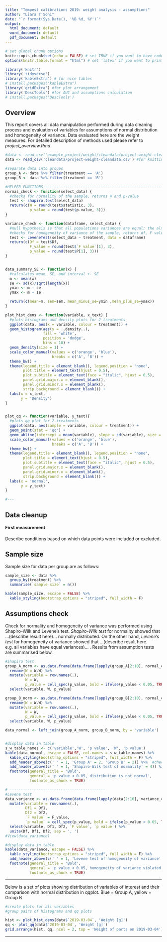 ```yaml
---
title: "Tempest calibrations 2019: weight analysis - assumptions"
author: "Liara T'Soni"
date: "`r format(Sys.Date(), '%B %d, %Y')`"
output:
  html_document: default
  word_document: default
  pdf_document: default
---
```


```r
# set global chunk options
knitr::opts_chunk$set(echo = FALSE) # set TRUE if you want to have code in the report
options(knitr.table.format = "html") # set 'latex' if you want to print to pdf
```

```r
library('knitr')
library('tidyverse')
library('kableExtra') # for nice tables
# install.packages("kableExtra")
library('gridExtra') #for plot arrangement
library('DescTools') #for AUC and assumptions calculation
# install.packages('DescTools')
```
  
## Overview  
  
  This report covers all data manipulation performed during data cleaning process and evaluation of variables for assumptions of normal distribution and homogeneity of variance. Data evaluated here are the weight measures. For detailed description of methods used please refer to *project_overview.Rmd*.  
  
```r
#data <- read_csv('example_project/weight/cleandata/project-weight-cleandata.csv') #for work with chunks
data <- read_csv('cleandata/project-weight-cleandata.csv') #for knitting

#separate data into groups
group_A <- data %>% filter(treatment == 'A')
group_B <- data %>% filter(treatment == 'B')

```

```r
#HELPER FUNCTIONS-------------------------------------------------------------------------------
normal_check <- function(select_data) {
  #checks for normality of the sample, returns W and p-value
  test <- shapiro.test(select_data)
  return(c(W = round(test$statistic, 3),
           p_value = round(test$p.value, 3)))
}

variance_check <- function(dataframe, select_data) {
  #null hypothesis is that all populations variances are equal; the alternative hypothesis is that at least two of them differ
  #checks for homogeneity of variance of the sample, returns df, F value, and p-value
  test <- LeveneTest(select_data ~ treatment, data = dataframe)
  return(c(Df = test$Df,
           F_value = round(test$`F value`[1], 3),
           p_value = round(test$P[1], 3)))
}


data_summary_SE <- function(x) {
  #calculates mean, SE, and interval +- SE
  m <- mean(x)
  se <- sd(x)/sqrt(length(x))
  ymin <- m - se
  ymax <- m + se

  return(c(mean=m, sem=sem, mean_minus_se=ymin ,mean_plus_se=ymax))
}

plot_hist_dens <- function(variable, x_text) {
  #plots histograms and density plots for 2 treatments
  ggplot(data, aes(x = variable, colour = treatment)) + 
  geom_histogram(aes(y = ..density..),
                 fill = 'white',
                 position = 'dodge',
                 bins = 10) +
  geom_density(size = 1) +
  scale_color_manual(values = c('orange', 'blue'),
                     breaks = c('A', 'B')) +
  theme_bw() +
  theme(legend.title = element_blank(), legend.position = "none",
        plot.title = element_text(hjust = 0.5), 
        plot.subtitle = element_text(face = "italic", hjust = 0.5), 
        panel.grid.major.x = element_blank(),
        panel.grid.minor.x = element_blank(),
        strip.background = element_blank()) +
  labs(x = x_text, 
       y = 'Density')
}


plot_qq <- function(variable, y_text){
  #plots qq plot for 2 treatments
  ggplot(data, aes(sample = variable, colour = treatment)) + 
  geom_point(stat = 'qq') +
  geom_abline(intercept = mean(variable), slope = sd(variable), size = 1) +
  scale_color_manual(values = c('orange', 'blue'),
                     breaks = c('A', 'B')) +
  theme_bw() +
  theme(legend.title = element_blank(), legend.position = "none",
        plot.title = element_text(hjust = 0.5), 
        plot.subtitle = element_text(face = "italic", hjust = 0.5), 
        panel.grid.major.x = element_blank(),
        panel.grid.minor.x = element_blank(),
        strip.background = element_blank()) +
  labs(x = 'normal', 
       y = y_text)
}

#---
```

  
## Data cleanup  
  
#### First measurement  
  
  Describe conditions based on which data points were included or excluded. 

## Sample size     
  
  Sample size for data per group are as follows:  
```r
sample_size <- data %>% 
  group_by(treatment) %>% 
  summarise(`sample size` = n())

kable(sample_size, escape = FALSE) %>% 
  kable_styling(bootstrap_options = "striped", full_width = F)

```
  
## Assumptions check  
  
  Check for normality and homogeneity of variance was performed using Shapiro-Wilk and Levene's test.  *Shapiro-Wilk test* for normality showed that ...(describe result here)... normally distributed.   On the other hand, *Levene's test* for homogeneity of variance showed that ...(describe result here. e.g. all variables have equal variances)... .  Results from assumption tests are summarised below.  
  
  
```r
#Shapiro test
group_A_norm <- as.data.frame(data.frame(lapply(group_A[2:10], normal_check)) %>% t()) %>% 
  rename(W = W.W) %>% 
  mutate(variable = row.names(.),
         W = W,
         p_value = cell_spec(p_value, bold = ifelse(p_value < 0.05, TRUE, FALSE))) %>% 
  select(variable, W, p_value)

group_B_norm <- as.data.frame(data.frame(lapply(group_B[2:10], normal_check)) %>% t()) %>% 
  rename(W = W.W) %>% 
  mutate(variable = row.names(.),
         W = W,
         p_value = cell_spec(p_value, bold = ifelse(p_value < 0.05, TRUE, FALSE))) %>% 
  select(variable, W, p_value)

data_normal <- left_join(group_A_norm, group_B_norm, by = 'variable')


#display data in table
s_w_table_names <- c('variable','W', 'p value', 'W', 'p value')
kable(data_normal, escape = FALSE, col.names = s_w_table_names) %>% 
  kable_styling(bootstrap_options = "striped", full_width = F) %>% 
  add_header_above(c(' ' = 1, 'Group A' = 2, 'Group B' = 2)) %>%  #check if this holds when you change order in df
  add_header_above(c(' ' = 1, 'Shapiro-Wilk test of normality' = 4)) %>% 
  footnote(general_title = 'Bold',
           general = 'p value < 0.05, distribution is not normal',
           footnote_as_chunk = TRUE)

# -------------------------------------------
#Levene test
data_variance <- as.data.frame(data.frame(lapply(data[2:10], variance_check, dataframe = data)) %>% t()) %>% 
  mutate(variable = row.names(.),
         Df1 = Df1,
         Df2 = Df2,
         `F value` = F_value,
         `p value` = cell_spec(p_value, bold = ifelse(p_value < 0.05, TRUE, FALSE))) %>%
  select(variable, Df1, Df2, `F value`, `p value`) %>% 
  unite(Df, Df1, Df2, sep = ', ')
#View(data_variance)

#display data in table
kable(data_variance, escape = FALSE) %>% 
  kable_styling(bootstrap_options = "striped", full_width = F) %>% 
  add_header_above(c(' ' = 1, 'Levene test of homogeneity of variance' = 3)) %>% 
  footnote(general_title = 'Bold',
           general = 'p value < 0.05, homogeneity of variance violated',
           footnote_as_chunk = TRUE)

```
  
  ***  
  
  Below is a set of plots showing distribution of variables of interest and their comparison with normal distribution in qqplot. Blue = Group A, yellow = Group B   
  
```r
#create plots for all variables
#group pairs of histograms and qq plots

hist <- plot_hist_dens(data$`2019-03-04`, 'Weight [g]')
qq <- plot_qq(data$`2019-03-04`, 'Weight [g]')
grid.arrange(hist, qq, ncol = 2, top = 'Weight of parts on 2019-03-04')

```
  
  ***  
  
  
  